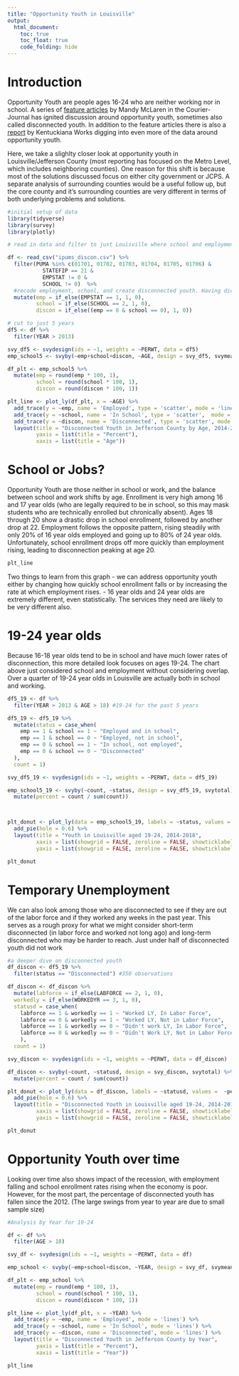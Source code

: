 ```yaml
---
title: "Opportunity Youth in Louisville"
output: 
  html_document:
    toc: true
    toc_float: true
    code_folding: hide
---
```


# Introduction

Opportunity Youth are people ages 16-24 who are neither working nor in school. A series of [feature articles](https://www.courier-journal.com/story/news/education/2019/12/11/louisville-has-large-number-youth-who-out-school-work/4055310002/) by Mandy McLaren in the Courier-Journal has ignited discussion around opportunity youth, sometimes also called disconnected youth. In addition to the feature articles there is also a [report](https://www.kentuckianaworks.org/news/disconnected-youth) by Kentuckiana Works digging into even more of the data around opportunity youth.

Here, we take a slighlty closer look at opportunity youth in Louisville/Jefferson County (most reporting has focused on the Metro Level, which includes neighboring counties). One reason for this shift is because most of the solutions discussed focus on either city government or JCPS. A separate analysis of surrounding counties would be a useful follow up, but the core county and it's surrounding counties are very different in terms of both underlying problems and solutions. 

```r
#initial setup of data
library(tidyverse)
library(survey)
library(plotly)

# read in data and filter to just Louisville where school and employment aren't NA

df <- read_csv("ipums_discon.csv") %>%
  filter(PUMA %in% c(01701, 01702, 01703, 01704, 01705, 01706) & 
           STATEFIP == 21 &
           EMPSTAT != 0 &
           SCHOOL != 0)  %>%
  #recode employment, school, and create disconnected youth. Having dichotomous variables makes it easy to get percentages later
  mutate(emp = if_else(EMPSTAT == 1, 1, 0),
         school = if_else(SCHOOL == 2, 1, 0),
         discon = if_else((emp == 0 & school == 0), 1, 0))

# cut to just 5 years
df5 <- df %>% 
  filter(YEAR > 2013)

svy_df5 <- svydesign(ids = ~1, weights = ~PERWT, data = df5)
emp_school5 <- svyby(~emp+school+discon, ~AGE, design = svy_df5, svymean)

df_plt <- emp_school5 %>%
  mutate(emp = round(emp * 100, 1),
         school = round(school * 100, 1),
         discon = round(discon * 100, 1))

plt_line <- plot_ly(df_plt, x = ~AGE) %>%
  add_trace(y = ~emp, name = 'Employed', type = 'scatter', mode = 'lines') %>%
  add_trace(y = ~school, name = 'In School', type = 'scatter',  mode = 'lines') %>%
  add_trace(y = ~discon, name = 'Disconnected', type = 'scatter', mode = 'lines') %>%
  layout(title = "Disconnected Youth in Jefferson County by Age, 2014-2018",
         yaxis = list(title = "Percent"),
         xaxis = list(title = "Age"))
```

# School or Jobs?

Opportunity Youth are those neither in school or work, and the balance between school and work shifts by age. Enrollment is very high among 16 and 17 year olds (who are legally required to be in school, so this may mask students who are technically enrolled but chronically absent). Ages 18 through 20 show a drastic drop in school enrollment, followed by another drop at 22. Employment follows the opposite pattern, rising steadily with only 20% of 16 year olds employed and going up to 80% of 24 year olds. Unfortunately, school enrollment drops off more quickly than employment rising, leading to disconnection peaking at age 20.

```r
plt_line
```

Two things to learn from this graph
- we can address opportunity youth either by changing how quickly school enrollment falls or by increasing the rate at which employment rises.
- 16 year olds and 24 year olds are extremely different, even statistically. The services they need are likely to be very different also.

# 19-24 year olds

Because 16-18 year olds tend to be in school and have much lower rates of disconnection, this more detailed look focuses on ages 19-24. The chart above just considered school and employment without considering overlap. Over a quarter of 19-24 year olds in Louisville are actually both in school and working.

```r
df5_19 <- df %>% 
  filter(YEAR > 2013 & AGE > 18) #19-24 for the past 5 years

df5_19 <- df5_19 %>%
  mutate(status = case_when(
    emp == 1 & school == 1 ~ "Employed and in school",
    emp == 1 & school == 0 ~ "Employed, not in school",
    emp == 0 & school == 1 ~ "In school, not employed",
    emp == 0 & school == 0 ~ "Disconnected"
  ),
  count = 1)

svy_df5_19 <- svydesign(ids = ~1, weights = ~PERWT, data = df5_19)

emp_school5_19 <- svyby(~count, ~status, design = svy_df5_19, svytotal) %>%
  mutate(percent = count / sum(count))



plt_donut <- plot_ly(data = emp_school5_19, labels = ~status, values =  ~percent) %>%
  add_pie(hole = 0.6) %>%
  layout(title = "Youth in Louisville aged 19-24, 2014-2018", 
         xaxis = list(showgrid = FALSE, zeroline = FALSE, showticklabels = FALSE),
         yaxis = list(showgrid = FALSE, zeroline = FALSE, showticklabels = FALSE))

plt_donut
```

# Temporary Unemployment

We can also look among those who are disconnected to see if they are out of the labor force and if they worked any weeks in the past year. This serves as a rough proxy for what we might consider short-term disconnected (in labor force and worked not long ago) and long-term disconnected who may be harder to reach. Just under half of disconnected youth did not work 

```r
#a deeper dive on disconnected youth
df_discon <- df5_19 %>%
  filter(status == "Disconnected") #350 observations

df_discon <- df_discon %>%
  mutate(labforce = if_else(LABFORCE == 2, 1, 0),
  workedly = if_else(WORKEDYR == 3, 1, 0),
  statusd = case_when(
    labforce == 1 & workedly == 1 ~ "Worked LY, In Labor Force",
    labforce == 0 & workedly == 1 ~ "Worked LY, Not in Labor Force",
    labforce == 1 & workedly == 0 ~ "Didn't work LY, In Labor Force",
    labforce == 0 & workedly == 0 ~ "Didn't Work LY, Not in Labor Force"
    ),
  count = 1)

svy_discon <- svydesign(ids = ~1, weights = ~PERWT, data = df_discon)

df_discon <- svyby(~count, ~statusd, design = svy_discon, svytotal) %>%
  mutate(percent = count / sum(count))

plt_donut <- plot_ly(data = df_discon, labels = ~statusd, values =  ~percent) %>%
  add_pie(hole = 0.6) %>%
  layout(title = "Disconnected Youth in Louisville aged 19-24, 2014-2018", 
         xaxis = list(showgrid = FALSE, zeroline = FALSE, showticklabels = FALSE),
         yaxis = list(showgrid = FALSE, zeroline = FALSE, showticklabels = FALSE))

plt_donut
```

# Opportunity Youth over time

Looking over time also shows impact of the recession, with employment falling and school enrollment rates rising when the economy is poor. However, for the most part, the percentage of disconnected youth has fallen since the 2012. (The large swings from year to year are due to small sample size)

```r
#Analysis by Year for 19-24

df <- df %>% 
  filter(AGE > 18)

svy_df <- svydesign(ids = ~1, weights = ~PERWT, data = df)

emp_school <- svyby(~emp+school+discon, ~YEAR, design = svy_df, svymean)

df_plt <- emp_school %>%
  mutate(emp = round(emp * 100, 1),
         school = round(school * 100, 1),
         discon = round(discon * 100, 1))

plt_line <- plot_ly(df_plt, x = ~YEAR) %>%
  add_trace(y = ~emp, name = 'Employed', mode = 'lines') %>%
  add_trace(y = ~school, name = 'In School', mode = 'lines') %>%
  add_trace(y = ~discon, name = 'Disconnected', mode = 'lines') %>%
  layout(title = "Disconnected Youth in Jefferson County by Year",
         yaxis = list(title = "Percent"),
         xaxis = list(title = "Year"))

plt_line
```








